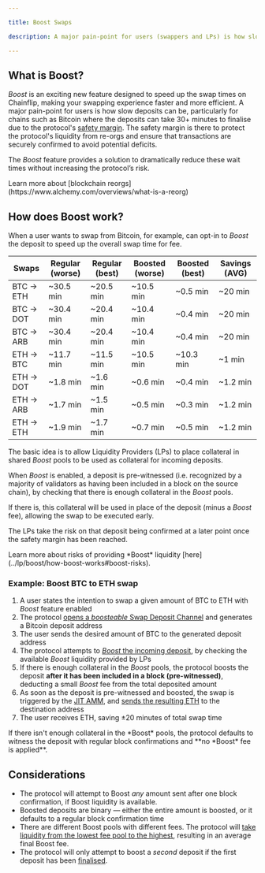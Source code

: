 ```yaml
---

title: Boost Swaps

description: A major pain-point for users (swappers and LPs) is how slow deposits can be, particularly for slow chains such as Bitcoin where the deposits can take 30+ minutes.

---
```




## What is Boost?

*Boost* is an exciting new feature designed to speed up the swap times on Chainflip, making your swapping experience faster and more efficient.
A major pain-point for users is how slow deposits can be, particularly for chains such as Bitcoin where the deposits can take 30+ minutes to finalise due to the protocol's [safety margin](../concepts/validator-network/ingress-witnessing-deposits#the-witness-process). 
The safety margin is there to protect the protocol's liquidity from re-orgs and ensure that transactions are securely confirmed to avoid potential deficits. 

The *Boost* feature provides a solution to dramatically reduce these wait times without increasing the protocol’s risk.

<Callout type="info">
Learn more about [blockchain reorgs](https://www.alchemy.com/overviews/what-is-a-reorg)
</Callout>

## How does Boost work?

When a user wants to swap from Bitcoin, for example, can opt-in to *Boost* the deposit to speed up the overall swap time for fee.

| Swaps | Regular (worse) | Regular (best) | Boosted (worse) | Boosted (best) | Savings (AVG) |
| --- | --- | --- | --- | --- | --- |
| BTC → ETH | ~30.5 min | ~20.5 min | ~10.5 min | ~0.5 min | ~20 min |
| BTC → DOT | ~30.4 min | ~20.4 min | ~10.4 min | ~0.4 min | ~20 min |
| BTC → ARB | ~30.4 min | ~20.4 min | ~10.4 min | ~0.4 min | ~20 min |
| ETH → BTC | ~11.7 min | ~11.5 min | ~10.5 min | ~10.3 min | ~1 min |
| ETH → DOT | ~1.8 min | ~1.6 min | ~0.6 min | ~0.4 min | ~1.2 min |
| ETH → ARB | ~1.7 min | ~1.5 min | ~0.5 min | ~0.3 min | ~1.2 min |
| ETH → ETH | ~1.9 min | ~1.7 min | ~0.7 min | ~0.5 min | ~1.2 min |


The basic idea is to allow Liquidity Providers (LPs) to place collateral in shared *Boost* pools to be used as collateral for incoming deposits.

When *Boost* is enabled, a deposit is pre-witnessed (i.e. recognized by a majority of validators as having
been included in a block on the source chain), by checking that there is enough collateral in
the *Boost* pools.

If there is, this collateral will be used in place of the deposit (minus a *Boost* fee), allowing the 
swap to be executed early.

The LPs take the risk on that deposit being confirmed at a later point once the safety margin
has been reached.

<Callout type="info">
Learn more about risks of providing *Boost* liquidity [here](../lp/boost/how-boost-works#boost-risks).
</Callout>

### Example: Boost BTC to ETH swap

1. A user states the intention to swap a given amount of BTC to ETH with *Boost* feature enabled
2. The protocol [opens a *boosteable* Swap Deposit Channel](../concepts/swaps-amm/deposit-channels-and-brokers#opening-deposit-channels) and generates a Bitcoin deposit address
3. The user sends the desired amount of BTC to the generated deposit address
4. The protocol attempts to [*Boost* the incoming deposit](../lp/boost/how-boost-works#boosting-a-deposit), by checking the available *Boost* liquidity provided by LPs
5. If there is enough collateral in the *Boost* pools, the protocol boosts the deposit **after it has been included in a block (pre-witnessed)**, deducting a small *Boost* fee from the total deposited amount
6. As soon as the deposit is pre-witnessed and boosted, the swap is triggered by the [JIT AMM](../concepts/swaps-amm/just-in-time-amm-protocol), and [sends the resulting ETH](../concepts/validator-network/egress-broadcasting-funds) to the destination address
7. The user receives ETH, saving ±20 minutes of total swap time

<Callout type="warning">
If there isn't enough collateral in the *Boost* pools, the protocol defaults to witness the deposit with regular block confirmations and **no *Boost* fee is applied**.
</Callout>

## Considerations

- The protocol will attempt to Boost *any* amount sent after one block confirmation, if Boost liquidity is available.
- Boosted deposits are binary — either the entire amount is boosted, or it defaults to a regular block confirmation time
- There are different Boost pools with different fees. The protocol will [take liquidity from the lowest fee pool to the highest](../lp/boost/how-boost-works#example), resulting in an average final Boost fee.
- The protocol will only attempt to boost a *second* deposit if the first deposit has been [finalised](../concepts/validator-network/ingress-witnessing-deposits#the-witness-process).